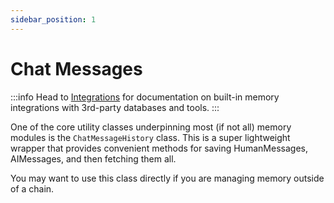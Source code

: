 ```yaml
---
sidebar_position: 1
---
```

# Chat Messages

:::info
Head to [Integrations](/docs/integrations/memory/) for documentation on built-in memory integrations with 3rd-party databases and tools.
:::

One of the core utility classes underpinning most (if not all) memory modules is the `ChatMessageHistory` class.
This is a super lightweight wrapper that provides convenient methods for saving HumanMessages, AIMessages, and then fetching them all.

You may want to use this class directly if you are managing memory outside of a chain.


<GetStarted/>
